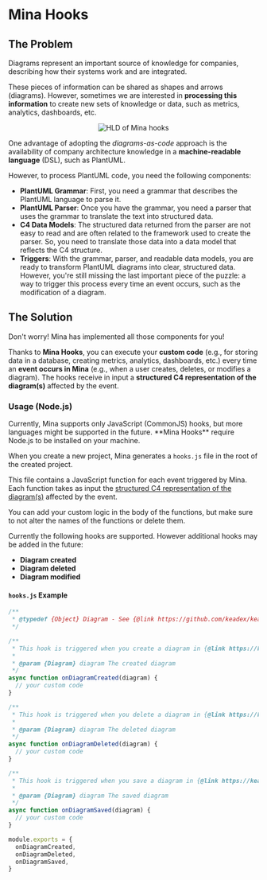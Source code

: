 
# Mina Hooks

## The Problem

Diagrams represent an important source of knowledge for companies, describing how their systems work and are integrated.

These pieces of information can be shared as shapes and arrows (diagrams). However, sometimes we are interested in **processing this information** to create new sets of knowledge or data, such as metrics, analytics, dashboards, etc.

<p align="center" className="my-16">
  <Image src={hooksHLD} alt="HLD of Mina hooks" width={600} />
</p>

One advantage of adopting the _diagrams-as-code_ approach is the availability of company architecture knowledge in a **machine-readable language** (DSL), such as PlantUML.

However, to process PlantUML code, you need the following components:

- **PlantUML Grammar**: First, you need a grammar that describes the PlantUML language to parse it.
- **PlantUML Parser**: Once you have the grammar, you need a parser that uses the grammar to translate the text into structured data.
- **C4 Data Models**: The structured data returned from the parser are not easy to read and are often related to the framework used to create the parser. So, you need to translate those data into a data model that reflects the C4 structure.
- **Triggers**: With the grammar, parser, and readable data models, you are ready to transform PlantUML diagrams into clear, structured data. However, you're still missing the last important piece of the puzzle: a way to trigger this process every time an event occurs, such as the modification of a diagram.

## The Solution

Don't worry! Mina has implemented all those components for you!

Thanks to **Mina Hooks**, you can execute your **custom code** (e.g., for storing data in a database, creating metrics, analytics, dashboards, etc.) every time an **event occurs in Mina** (e.g., when a user creates, deletes, or modifies a diagram). The hooks receive in input a **structured C4 representation of the diagram(s)** affected by the event.

### Usage (Node.js)

<Callout type="warning" emoji="⚠️">
  Currently, Mina supports only JavaScript (CommonJS) hooks, but more languages
  might be supported in the future. **Mina Hooks** require Node.js to be
  installed on your machine.
</Callout>

When you create a new project, Mina generates a `hooks.js` file in the root of the created project.

This file contains a JavaScript function for each event triggered by Mina. Each function takes as input the [structured C4 representation of the diagram(s)](https://github.com/keadex/keadex/blob/main/libs/c4-model-ui-kit/src/models/autogenerated/Diagram.ts) affected by the event.

You can add your custom logic in the body of the functions, but make sure to not alter the names of the functions or delete them.

Currently the following hooks are supported. However additional hooks may be added in the future:

- **Diagram created**
- **Diagram deleted**
- **Diagram modified**

#### `hooks.js` Example

```js
/**
 * @typedef {Object} Diagram - See {@link https://github.com/keadex/keadex/blob/main/libs/c4-model-ui-kit/src/models/autogenerated/Diagram.ts Diagram}.
 */

/**
 * This hook is triggered when you create a diagram in {@link https://keadex.dev/en/projects/keadex-mina Mina}.
 *
 * @param {Diagram} diagram The created diagram
 */
async function onDiagramCreated(diagram) {
  // your custom code
}

/**
 * This hook is triggered when you delete a diagram in {@link https://keadex.dev/en/projects/keadex-mina Mina}.
 *
 * @param {Diagram} diagram The deleted diagram
 */
async function onDiagramDeleted(diagram) {
  // your custom code
}

/**
 * This hook is triggered when you save a diagram in {@link https://keadex.dev/en/projects/keadex-mina Mina}.
 *
 * @param {Diagram} diagram The saved diagram
 */
async function onDiagramSaved(diagram) {
  // your custom code
}

module.exports = {
  onDiagramCreated,
  onDiagramDeleted,
  onDiagramSaved,
}
```
